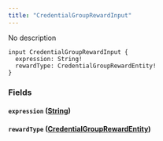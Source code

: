 ```yaml
---
title: "CredentialGroupRewardInput"
---
```


No description

```
input CredentialGroupRewardInput {
  expression: String!
  rewardType: CredentialGroupRewardEntity!
}

```

### Fields[](#fields "Direct link to heading")

#### `expression` ([String](/developer/graphql-api/references/scalars/string))[](#expression-string "Direct link to heading")

#### `rewardType` ([CredentialGroupRewardEntity](/developer/graphql-api/references/enums/credential-group-reward-entity))[](#rewardtype-credentialgrouprewardentity "Direct link to heading")